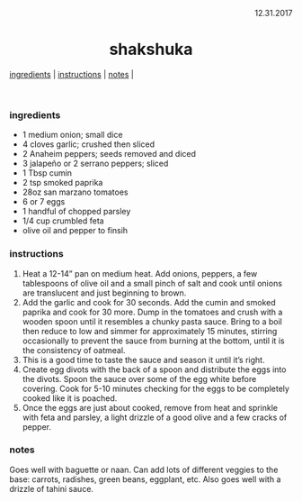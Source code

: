 <p align="right">12.31.2017</p>

<h1 align="center">shakshuka</h1>

<div align="center">
  <a href="#ingredients">ingredients</a> | 
  <a href="#instructions">instructions</a> | 
  <a href="#notes">notes</a> | 
</div>
<br>

### ingredients
- 1 medium onion; small dice
- 4 cloves garlic; crushed then sliced
- 2 Anaheim peppers; seeds removed and diced
- 3 jalapeño or 2 serrano peppers; sliced
- 1 Tbsp cumin
- 2 tsp smoked paprika
- 28oz san marzano tomatoes
- 6 or 7 eggs
- 1 handful of chopped parsley
- 1/4 cup crumbled feta
- olive oil and pepper to finsih

### instructions
1. Heat a 12-14" pan on medium heat. Add onions, peppers, a few tablespoons of olive oil and a small pinch of salt and 
cook until onions are translucent and just beginning to brown. 
1. Add the garlic and cook for 30 seconds. Add the cumin and smoked paprika and cook for 30 more. Dump in the tomatoes
and crush with a wooden spoon until it resembles a chunky pasta sauce. Bring to a boil then reduce to low and simmer 
for approximately 15 minutes, stirring occasionally to prevent the sauce from burning at the bottom, until it is the 
consistency of oatmeal. 
1. This is a good time to taste the sauce and season it until it's right. 
1. Create egg divots with the back of a spoon and distribute the eggs into the divots. Spoon the sauce over some of the 
egg white before covering. Cook for 5-10 minutes checking for the eggs to be completely cooked like it is poached. 
1. Once the eggs are just about cooked, remove from heat and sprinkle with feta and parsley, a light drizzle of a good 
olive and a few cracks of pepper.

### notes
Goes well with baguette or naan.  Can add lots of different veggies to the base: carrots, radishes, green beans, 
eggplant, etc. Also goes well with a drizzle of tahini sauce.



